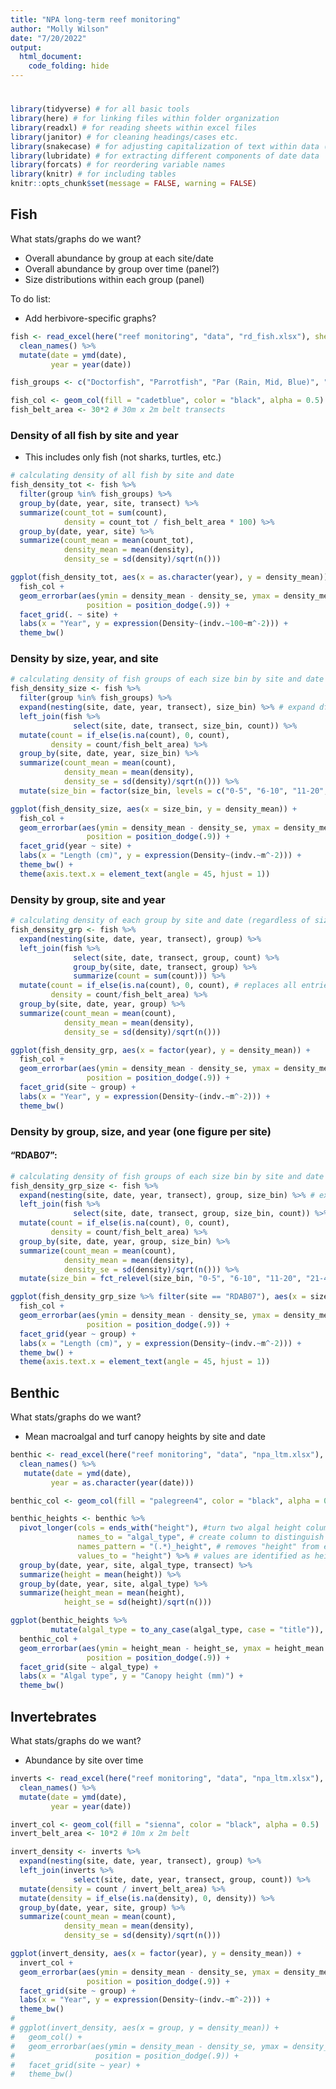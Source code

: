 ```yaml
---
title: "NPA long-term reef monitoring"
author: "Molly Wilson"
date: "7/20/2022"
output: 
  html_document:
    code_folding: hide
---
```

# {.tabset}

```r
library(tidyverse) # for all basic tools
library(here) # for linking files within folder organization
library(readxl) # for reading sheets within excel files
library(janitor) # for cleaning headings/cases etc.
library(snakecase) # for adjusting capitalization of text within data (e.g., species names)
library(lubridate) # for extracting different components of date data
library(forcats) # for reordering variable names
library(knitr) # for including tables
knitr::opts_chunk$set(message = FALSE, warning = FALSE)
```

## Fish

What stats/graphs do we want?

* Overall abundance by group at each site/date
* Overall abundance by group over time (panel?)
* Size distributions within each group (panel)

To do list:

* Add herbivore-specific graphs?

```r
fish <- read_excel(here("reef monitoring", "data", "rd_fish.xlsx"), sheet = "fish") %>% # set this to location of data file or import manually
  clean_names() %>%
  mutate(date = ymd(date),
         year = year(date))

fish_groups <- c("Doctorfish", "Parrotfish", "Par (Rain, Mid, Blue)", "Damselfish", "Trigger/Box/Filefish", "Snappers", "Grunt/Porgy/Margate", "Coney", "Hind", "Nassau Grouper", "Barracuda", "Mackeral", "Jacks", "Lionfish") # names of fish groups that have size data

fish_col <- geom_col(fill = "cadetblue", color = "black", alpha = 0.5) # setting standard color for the fish 
fish_belt_area <- 30*2 # 30m x 2m belt transects
```

### Density of all fish by site and year
* This includes only fish (not sharks, turtles, etc.)
```r
# calculating density of all fish by site and date
fish_density_tot <- fish %>%
  filter(group %in% fish_groups) %>%
  group_by(date, year, site, transect) %>%
  summarize(count_tot = sum(count),
            density = count_tot / fish_belt_area * 100) %>%
  group_by(date, year, site) %>%
  summarize(count_mean = mean(count_tot),
            density_mean = mean(density),
            density_se = sd(density)/sqrt(n()))

ggplot(fish_density_tot, aes(x = as.character(year), y = density_mean)) +
  fish_col +
  geom_errorbar(aes(ymin = density_mean - density_se, ymax = density_mean + density_se), width = .2,
                 position = position_dodge(.9)) +
  facet_grid(. ~ site) +
  labs(x = "Year", y = expression(Density~(indv.~100~m^-2))) +
  theme_bw()
```

### Density by size, year, and site
```r
# calculating density of fish groups of each size bin by site and date 
fish_density_size <- fish %>%
  filter(group %in% fish_groups) %>%
  expand(nesting(site, date, year, transect), size_bin) %>% # expand df to include all possible size bins
  left_join(fish %>%
              select(site, date, transect, size_bin, count)) %>%
  mutate(count = if_else(is.na(count), 0, count),
         density = count/fish_belt_area) %>% 
  group_by(site, date, year, size_bin) %>%
  summarize(count_mean = mean(count),
            density_mean = mean(density),
            density_se = sd(density)/sqrt(n())) %>%
  mutate(size_bin = factor(size_bin, levels = c("0-5", "6-10", "11-20", "21-40", "41-60", ">60")))

ggplot(fish_density_size, aes(x = size_bin, y = density_mean)) +
  fish_col +
  geom_errorbar(aes(ymin = density_mean - density_se, ymax = density_mean + density_se), width = .2,
                 position = position_dodge(.9)) +
  facet_grid(year ~ site) +
  labs(x = "Length (cm)", y = expression(Density~(indv.~m^-2))) +
  theme_bw() +
  theme(axis.text.x = element_text(angle = 45, hjust = 1))
```


### Density by group, site and year
```r
# calculating density of each group by site and date (regardless of size bin)
fish_density_grp <- fish %>%
  expand(nesting(site, date, year, transect), group) %>%
  left_join(fish %>%
              select(site, date, transect, group, count) %>%
              group_by(site, date, transect, group) %>%
              summarize(count = sum(count))) %>%
  mutate(count = if_else(is.na(count), 0, count), # replaces all entries not observed with 0
         density = count/fish_belt_area) %>%
  group_by(site, date, year, group) %>%
  summarize(count_mean = mean(count),
            density_mean = mean(density),
            density_se = sd(density)/sqrt(n()))

ggplot(fish_density_grp, aes(x = factor(year), y = density_mean)) +
  fish_col +
  geom_errorbar(aes(ymin = density_mean - density_se, ymax = density_mean + density_se), width = .2,
                 position = position_dodge(.9)) +
  facet_grid(site ~ group) +
  labs(x = "Year", y = expression(Density~(indv.~m^-2))) +
  theme_bw()
```

### Density by group, size, and year (one figure per site)

#### "RDAB07":
```r
# calculating density of fish groups of each size bin by site and date 
fish_density_grp_size <- fish %>%
  expand(nesting(site, date, year, transect), group, size_bin) %>% # expand df to include all possible groups/size bins
  left_join(fish %>%
              select(site, date, transect, group, size_bin, count)) %>%
  mutate(count = if_else(is.na(count), 0, count),
         density = count/fish_belt_area) %>% 
  group_by(site, date, year, group, size_bin) %>%
  summarize(count_mean = mean(count),
            density_mean = mean(density),
            density_se = sd(density)/sqrt(n())) %>%
  mutate(size_bin = fct_relevel(size_bin, "0-5", "6-10", "11-20", "21-40"))

ggplot(fish_density_grp_size %>% filter(site == "RDAB07"), aes(x = size_bin, y = density_mean)) +
  fish_col +
  geom_errorbar(aes(ymin = density_mean - density_se, ymax = density_mean + density_se), width = .2,
                 position = position_dodge(.9)) +
  facet_grid(year ~ group) +
  labs(x = "Length (cm)", y = expression(Density~(indv.~m^-2))) +
  theme_bw() +
  theme(axis.text.x = element_text(angle = 45, hjust = 1))
```


## Benthic

What stats/graphs do we want?

* Mean macroalgal and turf canopy heights by site and date

```r
benthic <- read_excel(here("reef monitoring", "data", "npa_ltm.xlsx"), sheet = "benthic") %>%  
  clean_names() %>%
   mutate(date = ymd(date),
         year = as.character(year(date)))

benthic_col <- geom_col(fill = "palegreen4", color = "black", alpha = 0.5)
```


```r
benthic_heights <- benthic %>%
  pivot_longer(cols = ends_with("height"), #turn two algal height columns into two rows, will help for graphs/analysis
               names_to = "algal_type", # create column to distinguish whether height is macroalgae vs turf algae
               names_pattern = "(.*)_height", # removes "height" from end of new "algal_type" cell
               values_to = "height") %>% # values are identified as heights
  group_by(date, year, site, algal_type, transect) %>%
  summarize(height = mean(height)) %>%
  group_by(date, year, site, algal_type) %>%
  summarize(height_mean = mean(height),
            height_se = sd(height)/sqrt(n()))

ggplot(benthic_heights %>%
         mutate(algal_type = to_any_case(algal_type, case = "title")), aes(x = year, y = height_mean)) +
  benthic_col +
  geom_errorbar(aes(ymin = height_mean - height_se, ymax = height_mean + height_se), width = .2,
                 position = position_dodge(.9)) +
  facet_grid(site ~ algal_type) +
  labs(x = "Algal type", y = "Canopy height (mm)") +
  theme_bw()
```

## Invertebrates

What stats/graphs do we want?

* Abundance by site over time
```r
inverts <- read_excel(here("reef monitoring", "data", "npa_ltm.xlsx"), sheet = "inverts") %>%  
  clean_names() %>%
  mutate(date = ymd(date),
         year = year(date))

invert_col <- geom_col(fill = "sienna", color = "black", alpha = 0.5)
invert_belt_area <- 10*2 # 10m x 2m belt
```


```r
invert_density <- inverts %>%
  expand(nesting(site, date, year, transect), group) %>%
  left_join(inverts %>%
              select(site, date, year, transect, group, count)) %>%
  mutate(density = count / invert_belt_area) %>%
  mutate(density = if_else(is.na(density), 0, density)) %>%
  group_by(date, year, site, group) %>%
  summarize(count_mean = mean(count),
            density_mean = mean(density),
            density_se = sd(density)/sqrt(n()))

ggplot(invert_density, aes(x = factor(year), y = density_mean)) +
  invert_col +
  geom_errorbar(aes(ymin = density_mean - density_se, ymax = density_mean + density_se), width = .2,
                 position = position_dodge(.9)) +
  facet_grid(site ~ group) +
  labs(x = "Year", y = expression(Density~(indv.~m^-2))) +
  theme_bw()
# 
# ggplot(invert_density, aes(x = group, y = density_mean)) +
#   geom_col() +
#   geom_errorbar(aes(ymin = density_mean - density_se, ymax = density_mean + density_se), width = .2,
#                  position = position_dodge(.9)) +
#   facet_grid(site ~ year) +
#   theme_bw()
```